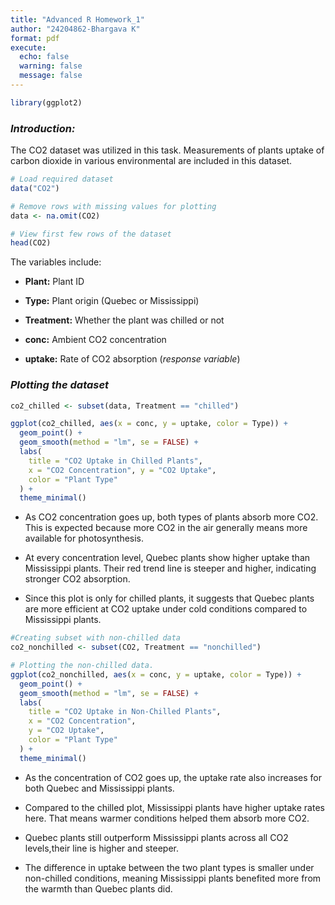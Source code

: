 ```yaml
---
title: "Advanced R Homework_1"
author: "24204862-Bhargava K"
format: pdf
execute:
  echo: false
  warning: false
  message: false
---
```


```r
library(ggplot2)
```

### ***Introduction:***

The CO2 dataset was utilized in this task. Measurements of plants uptake of carbon dioxide in various environmental are included in this dataset.

```r
# Load required dataset
data("CO2")

# Remove rows with missing values for plotting
data <- na.omit(CO2)

# View first few rows of the dataset
head(CO2)
```

The variables include:

-   **Plant:** Plant ID

-   **Type:** Plant origin (Quebec or Mississippi)

-   **Treatment:** Whether the plant was chilled or not

-   **conc:** Ambient CO2 concentration

-   **uptake:** Rate of CO2 absorption (*response variable*)

### *Plotting the dataset*

```r
co2_chilled <- subset(data, Treatment == "chilled")

ggplot(co2_chilled, aes(x = conc, y = uptake, color = Type)) +
  geom_point() +
  geom_smooth(method = "lm", se = FALSE) +
  labs(
    title = "CO2 Uptake in Chilled Plants",
    x = "CO2 Concentration", y = "CO2 Uptake",
    color = "Plant Type"
  ) +
  theme_minimal()

```

-   As CO2 concentration goes up, both types of plants absorb more CO2. This is expected because more CO2 in the air generally means more available for photosynthesis.

-   At every concentration level, Quebec plants show higher uptake than Mississippi plants. Their red trend line is steeper and higher, indicating stronger CO2 absorption.

-   Since this plot is only for chilled plants, it suggests that Quebec plants are more efficient at CO2 uptake under cold conditions compared to Mississippi plants.

```r
#Creating subset with non-chilled data
co2_nonchilled <- subset(CO2, Treatment == "nonchilled")

# Plotting the non-chilled data.
ggplot(co2_nonchilled, aes(x = conc, y = uptake, color = Type)) +
  geom_point() +
  geom_smooth(method = "lm", se = FALSE) +
  labs(
    title = "CO2 Uptake in Non-Chilled Plants",
    x = "CO2 Concentration",
    y = "CO2 Uptake",
    color = "Plant Type"
  ) +
  theme_minimal()
```

-   As the concentration of CO2 goes up, the uptake rate also increases for both Quebec and Mississippi plants.

-   Compared to the chilled plot, Mississippi plants have higher uptake rates here. That means warmer conditions helped them absorb more CO2.

-   Quebec plants still outperform Mississippi plants across all CO2 levels,their line is higher and steeper.

-   The difference in uptake between the two plant types is smaller under non-chilled conditions, meaning Mississippi plants benefited more from the warmth than Quebec plants did.
